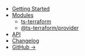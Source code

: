 - [Getting Started](/)
- [Modules](/modules)
  - [ts-terraform](/modules/ts-terraform)
  - [@ts-terraform/provider](/modules/ts-terraform/provider)
- [API](/api)
- [Changelog](/changelog)
- [GitHub →](https://github.com/ts-terraform/ts-terraform)
